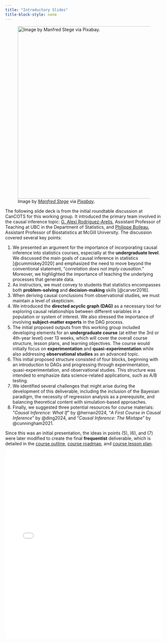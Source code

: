```yaml
---
title: "Introductory Slides"
title-block-style: none
---
```


![Image by [*Manfred Stege*](https://pixabay.com/users/manfredsteger-1848497/) via [*Pixabay*](https://pixabay.com/vectors/pixel-cells-lecture-lecture-hall-3976296/).](img/presentation.png){width="550"}

The following slide deck is from the initial roundtable discussion at CanCOTS for this working group. It introduced the primary team involved in the causal inference topic: [G. Alexi Rodríguez-Arelis](https://alexrod.netlify.app/), Assistant Professor of Teaching at UBC in the Department of Statistics, and [Philippe Boileau](https://pboileau.ca/), Assistant Professor of Biostatistics at McGill University. The discussion covered several key points:

1. We presented an argument for the importance of incorporating causal inference into statistics courses, especially at the **undergraduate level**. We discussed the main goals of causal inference in statistics [@cummiskey2020] and emphasized the need to move beyond the conventional statement, "*correlation does not imply causation*." Moreover, we highlighted the importance of teaching the underlying processes that generate data.
2. As instructors, we must convey to students that statistics encompasses both **problem-solving** and **decision-making** skills [@carver2016].
3. When deriving causal conclusions from observational studies, we must maintain a level of skepticism.
4. We introduced the **directed acyclic graph (DAG)** as a necessary tool for exploring causal relationships between different variables in a population or system of interest. We also stressed the importance of involving **subject-matter experts** in the DAG process.
5. The initial proposed outputs from this working group included developing elements for an **undergraduate course** (at either the 3rd or 4th-year level) over 13 weeks, which will cover the overall course structure, lesson plans, and learning objectives. The course would initially focus on **experimentation** and **quasi-experimentation** while also addressing **observational studies** as an advanced topic.
6. This initial proposed structure consisted of four blocks, beginning with an introduction to DAGs and progressing through experimentation, quasi-experimentation, and observational studies. This structure was intended to emphasize data science-related applications, such as A/B testing.
7. We identified several challenges that might arise during the development of this deliverable, including the inclusion of the Bayesian paradigm, the necessity of regression analysis as a prerequisite, and balancing theoretical content with simulation-based approaches.
8. Finally, we suggested three potential resources for course materials: “*Causal Inference: What If*” by @hernan2024, “*A First Course in Causal Inference*” by @ding2024, and “*Causal Inference: The Mixtape*” by @cunningham2021.

::: {.callout-important}
Since this was an initial presentation, the ideas in points (5), (6), and (7) were later modified to create the final **frequentist** deliverable, which is detailed in the [course outline](02-course-outline.qmd), [course roadmap](03-course-roadmap.qmd), and [course lesson plan](04-course-lesson-plan.qmd).
:::

<iframe src="slides/slides.html" width="100%" height="600px" style="border: none;"></iframe>